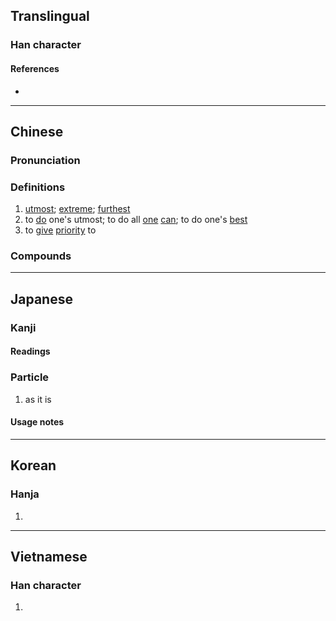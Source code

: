 {{also|尽}}
{{character info/new}}
==Translingual==
{{Han simplified forms|儘|侭|尽|ex=y}}

===Han character===
{{Han char|rn=9|rad=人|as=14|sn=16|four=25217|canj=OLMT|ids=⿰亻盡}}

====References====
* {{Han ref|kx=0120.060|dkj=01234|dj=0253.210|hdz=10232.060|uh=5118|ud=20760|bh=BEA8|bd=48808}}

----

==Chinese==
{{zh-forms|s=尽|t2=盡}}

===Pronunciation===
{{zh-pron
|m=jǐn
|c=zeon2
|h=pfs=
|md=
|mn=qz:chǐn/tw,xm,zz:chīn
|w=
|cat=adv,v
}}

===Definitions===
{{zh-hanzi}}

# [[utmost]]; [[extreme]]; [[furthest]]
# to [[do]] one's utmost; to do all [[one]] [[can]]; to do one's [[best]]
# to [[give]] [[priority]] to

===Compounds===
{{zh-der|儘子|儘夠|儘著|儘早|儘快|儘裡邊兒|儘教|儘落尾|儘自|儘量|儘想|儘力|儘數|儘先|儘底下|儘性|儘興|儘管|儘意隨心|儘讓|有儘有讓}}

----

==Japanese==
{{ja-kanji forms|侭|儘}}

===Kanji===
{{ja-kanji|grade=|rs=人14|shin=侭}}

====Readings====
{{ja-readings
|goon=じん
|kanon=しん
|kun=ことごと-く, まま-
}}

===Particle===
{{ja-pos|particle|まま}}

# {{ja-def|まま}} as it is

====Usage notes====
{{ja-uk|まま}}

----

==Korean==

===Hanja===
{{ko-hanja|hangeul=진|rv=jin|mr=chin}}

# {{defn|lang=ko|sort=人14}}

----

==Vietnamese==

===Han character===
{{vi-readings|rs=人14| hanviet = tẫn}}

# {{defn|lang=vi|sort=人14}}